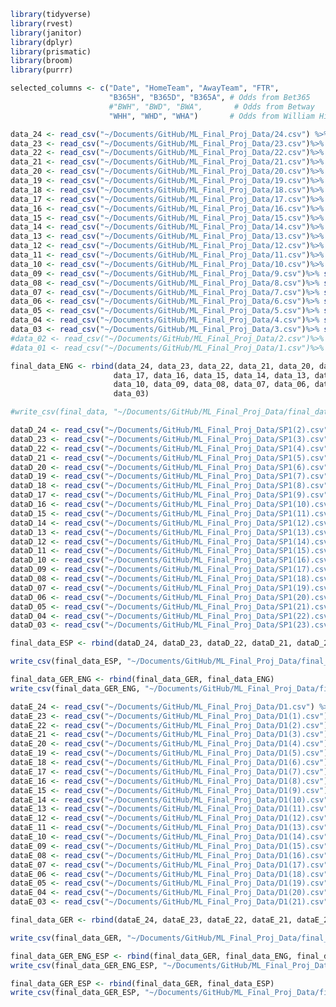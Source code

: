 ```r
library(tidyverse)
library(rvest)
library(janitor)
library(dplyr)
library(prismatic)
library(broom)
library(purrr)
```

```r
selected_columns <- c("Date", "HomeTeam", "AwayTeam", "FTR",
                      "B365H", "B365D", "B365A", # Odds from Bet365
                      #"BWH", "BWD", "BWA",       # Odds from Betway
                      "WHH", "WHD", "WHA")       # Odds from William Hill

data_24 <- read_csv("~/Documents/GitHub/ML_Final_Proj_Data/24.csv") %>% select(all_of(selected_columns))
data_23 <- read_csv("~/Documents/GitHub/ML_Final_Proj_Data/23.csv")%>% select(all_of(selected_columns))
data_22 <- read_csv("~/Documents/GitHub/ML_Final_Proj_Data/22.csv")%>% select(all_of(selected_columns))
data_21 <- read_csv("~/Documents/GitHub/ML_Final_Proj_Data/21.csv")%>% select(all_of(selected_columns))
data_20 <- read_csv("~/Documents/GitHub/ML_Final_Proj_Data/20.csv")%>% select(all_of(selected_columns))
data_19 <- read_csv("~/Documents/GitHub/ML_Final_Proj_Data/19.csv")%>% select(all_of(selected_columns))
data_18 <- read_csv("~/Documents/GitHub/ML_Final_Proj_Data/18.csv")%>% select(all_of(selected_columns))
data_17 <- read_csv("~/Documents/GitHub/ML_Final_Proj_Data/17.csv")%>% select(all_of(selected_columns))
data_16 <- read_csv("~/Documents/GitHub/ML_Final_Proj_Data/16.csv")%>% select(all_of(selected_columns))
data_15 <- read_csv("~/Documents/GitHub/ML_Final_Proj_Data/15.csv")%>% select(all_of(selected_columns))
data_14 <- read_csv("~/Documents/GitHub/ML_Final_Proj_Data/14.csv")%>% select(all_of(selected_columns))
data_13 <- read_csv("~/Documents/GitHub/ML_Final_Proj_Data/13.csv")%>% select(all_of(selected_columns))
data_12 <- read_csv("~/Documents/GitHub/ML_Final_Proj_Data/12.csv")%>% select(all_of(selected_columns))
data_11 <- read_csv("~/Documents/GitHub/ML_Final_Proj_Data/11.csv")%>% select(all_of(selected_columns))
data_10 <- read_csv("~/Documents/GitHub/ML_Final_Proj_Data/10.csv")%>% select(all_of(selected_columns))
data_09 <- read_csv("~/Documents/GitHub/ML_Final_Proj_Data/9.csv")%>% select(all_of(selected_columns))
data_08 <- read_csv("~/Documents/GitHub/ML_Final_Proj_Data/8.csv")%>% select(all_of(selected_columns))
data_07 <- read_csv("~/Documents/GitHub/ML_Final_Proj_Data/7.csv")%>% select(all_of(selected_columns))
data_06 <- read_csv("~/Documents/GitHub/ML_Final_Proj_Data/6.csv")%>% select(all_of(selected_columns))
data_05 <- read_csv("~/Documents/GitHub/ML_Final_Proj_Data/5.csv")%>% select(all_of(selected_columns))
data_04 <- read_csv("~/Documents/GitHub/ML_Final_Proj_Data/4.csv")%>% select(all_of(selected_columns))
data_03 <- read_csv("~/Documents/GitHub/ML_Final_Proj_Data/3.csv")%>% select(all_of(selected_columns))
#data_02 <- read_csv("~/Documents/GitHub/ML_Final_Proj_Data/2.csv")%>% select(all_of(selected_columns))
#data_01 <- read_csv("~/Documents/GitHub/ML_Final_Proj_Data/1.csv")%>% select(all_of(selected_columns))
```

```r
final_data_ENG <- rbind(data_24, data_23, data_22, data_21, data_20, data_19, data_18, 
                       data_17, data_16, data_15, data_14, data_13, data_12, data_11, 
                       data_10, data_09, data_08, data_07, data_06, data_05, data_04, 
                       data_03)

#write_csv(final_data, "~/Documents/GitHub/ML_Final_Proj_Data/final_data.csv")
```

```r
dataD_24 <- read_csv("~/Documents/GitHub/ML_Final_Proj_Data/SP1(2).csv") %>% select(all_of(selected_columns))
dataD_23 <- read_csv("~/Documents/GitHub/ML_Final_Proj_Data/SP1(3).csv")%>% select(all_of(selected_columns))
dataD_22 <- read_csv("~/Documents/GitHub/ML_Final_Proj_Data/SP1(4).csv")%>% select(all_of(selected_columns))
dataD_21 <- read_csv("~/Documents/GitHub/ML_Final_Proj_Data/SP1(5).csv")%>% select(all_of(selected_columns))
dataD_20 <- read_csv("~/Documents/GitHub/ML_Final_Proj_Data/SP1(6).csv")%>% select(all_of(selected_columns))
dataD_19 <- read_csv("~/Documents/GitHub/ML_Final_Proj_Data/SP1(7).csv")%>% select(all_of(selected_columns))
dataD_18 <- read_csv("~/Documents/GitHub/ML_Final_Proj_Data/SP1(8).csv")%>% select(all_of(selected_columns))
dataD_17 <- read_csv("~/Documents/GitHub/ML_Final_Proj_Data/SP1(9).csv")%>% select(all_of(selected_columns))
dataD_16 <- read_csv("~/Documents/GitHub/ML_Final_Proj_Data/SP1(10).csv")%>% select(all_of(selected_columns))
dataD_15 <- read_csv("~/Documents/GitHub/ML_Final_Proj_Data/SP1(11).csv")%>% select(all_of(selected_columns))
dataD_14 <- read_csv("~/Documents/GitHub/ML_Final_Proj_Data/SP1(12).csv")%>% select(all_of(selected_columns))
dataD_13 <- read_csv("~/Documents/GitHub/ML_Final_Proj_Data/SP1(13).csv")%>% select(all_of(selected_columns))
dataD_12 <- read_csv("~/Documents/GitHub/ML_Final_Proj_Data/SP1(14).csv")%>% select(all_of(selected_columns))
dataD_11 <- read_csv("~/Documents/GitHub/ML_Final_Proj_Data/SP1(15).csv")%>% select(all_of(selected_columns))
dataD_10 <- read_csv("~/Documents/GitHub/ML_Final_Proj_Data/SP1(16).csv")%>% select(all_of(selected_columns))
dataD_09 <- read_csv("~/Documents/GitHub/ML_Final_Proj_Data/SP1(17).csv")%>% select(all_of(selected_columns))
dataD_08 <- read_csv("~/Documents/GitHub/ML_Final_Proj_Data/SP1(18).csv")%>% select(all_of(selected_columns))
dataD_07 <- read_csv("~/Documents/GitHub/ML_Final_Proj_Data/SP1(19).csv")%>% select(all_of(selected_columns))
dataD_06 <- read_csv("~/Documents/GitHub/ML_Final_Proj_Data/SP1(20).csv")%>% select(all_of(selected_columns))
dataD_05 <- read_csv("~/Documents/GitHub/ML_Final_Proj_Data/SP1(21).csv")%>% select(all_of(selected_columns))
dataD_04 <- read_csv("~/Documents/GitHub/ML_Final_Proj_Data/SP1(22).csv")%>% select(all_of(selected_columns))
dataD_03 <- read_csv("~/Documents/GitHub/ML_Final_Proj_Data/SP1(23).csv")%>% select(all_of(selected_columns))

final_data_ESP <- rbind(dataD_24, dataD_23, dataD_22, dataD_21, dataD_20, dataD_19, dataD_18,dataD_17, dataD_16, dataD_15, dataD_14, dataD_13, dataD_12, dataD_11, dataD_10, dataD_09, dataD_08, dataD_07, dataD_06, dataD_05, dataD_04, dataD_03)

write_csv(final_data_ESP, "~/Documents/GitHub/ML_Final_Proj_Data/final_data_ESP.csv")
```

```r
final_data_GER_ENG <- rbind(final_data_GER, final_data_ENG)
write_csv(final_data_GER_ENG, "~/Documents/GitHub/ML_Final_Proj_Data/final_data_GER_ENG.csv")
```

```r
dataE_24 <- read_csv("~/Documents/GitHub/ML_Final_Proj_Data/D1.csv") %>% select(all_of(selected_columns))
dataE_23 <- read_csv("~/Documents/GitHub/ML_Final_Proj_Data/D1(1).csv")%>% select(all_of(selected_columns))
dataE_22 <- read_csv("~/Documents/GitHub/ML_Final_Proj_Data/D1(2).csv")%>% select(all_of(selected_columns))
dataE_21 <- read_csv("~/Documents/GitHub/ML_Final_Proj_Data/D1(3).csv")%>% select(all_of(selected_columns))
dataE_20 <- read_csv("~/Documents/GitHub/ML_Final_Proj_Data/D1(4).csv")%>% select(all_of(selected_columns))
dataE_19 <- read_csv("~/Documents/GitHub/ML_Final_Proj_Data/D1(5).csv")%>% select(all_of(selected_columns))
dataE_18 <- read_csv("~/Documents/GitHub/ML_Final_Proj_Data/D1(6).csv")%>% select(all_of(selected_columns))
dataE_17 <- read_csv("~/Documents/GitHub/ML_Final_Proj_Data/D1(7).csv")%>% select(all_of(selected_columns))
dataE_16 <- read_csv("~/Documents/GitHub/ML_Final_Proj_Data/D1(8).csv")%>% select(all_of(selected_columns))
dataE_15 <- read_csv("~/Documents/GitHub/ML_Final_Proj_Data/D1(9).csv")%>% select(all_of(selected_columns))
dataE_14 <- read_csv("~/Documents/GitHub/ML_Final_Proj_Data/D1(10).csv")%>% select(all_of(selected_columns))
dataE_13 <- read_csv("~/Documents/GitHub/ML_Final_Proj_Data/D1(11).csv")%>% select(all_of(selected_columns))
dataE_12 <- read_csv("~/Documents/GitHub/ML_Final_Proj_Data/D1(12).csv")%>% select(all_of(selected_columns))
dataE_11 <- read_csv("~/Documents/GitHub/ML_Final_Proj_Data/D1(13).csv")%>% select(all_of(selected_columns))
dataE_10 <- read_csv("~/Documents/GitHub/ML_Final_Proj_Data/D1(14).csv")%>% select(all_of(selected_columns))
dataE_09 <- read_csv("~/Documents/GitHub/ML_Final_Proj_Data/D1(15).csv")%>% select(all_of(selected_columns))
dataE_08 <- read_csv("~/Documents/GitHub/ML_Final_Proj_Data/D1(16).csv")%>% select(all_of(selected_columns))
dataE_07 <- read_csv("~/Documents/GitHub/ML_Final_Proj_Data/D1(17).csv")%>% select(all_of(selected_columns))
dataE_06 <- read_csv("~/Documents/GitHub/ML_Final_Proj_Data/D1(18).csv")%>% select(all_of(selected_columns))
dataE_05 <- read_csv("~/Documents/GitHub/ML_Final_Proj_Data/D1(19).csv")%>% select(all_of(selected_columns))
dataE_04 <- read_csv("~/Documents/GitHub/ML_Final_Proj_Data/D1(20).csv")%>% select(all_of(selected_columns))
dataE_03 <- read_csv("~/Documents/GitHub/ML_Final_Proj_Data/D1(21).csv")%>% select(all_of(selected_columns))

final_data_GER <- rbind(dataE_24, dataE_23, dataE_22, dataE_21, dataE_20, dataE_19, dataE_18,dataE_17, dataE_16, dataE_15, dataE_14, dataE_13, dataE_12, dataE_11, dataE_10, dataE_09, dataE_08, dataE_07, dataE_06, dataE_05, dataE_04, dataE_03) 

write_csv(final_data_GER, "~/Documents/GitHub/ML_Final_Proj_Data/final_data_GER.csv")
```

```r
final_data_GER_ENG_ESP <- rbind(final_data_GER, final_data_ENG, final_data_ESP)
write_csv(final_data_GER_ENG_ESP, "~/Documents/GitHub/ML_Final_Proj_Data/final_data_GER_ENG_ESP.csv")
```

```r
final_data_GER_ESP <- rbind(final_data_GER, final_data_ESP)
write_csv(final_data_GER_ESP, "~/Documents/GitHub/ML_Final_Proj_Data/final_data_GER_ESP.csv")
```
